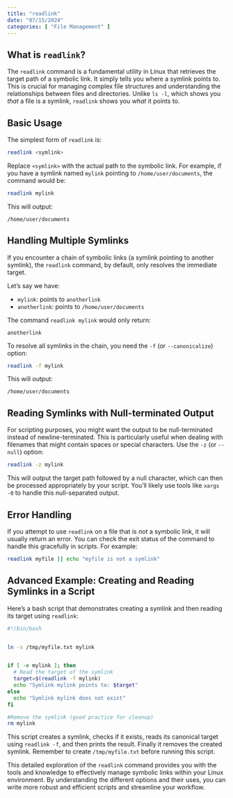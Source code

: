```yaml
---
title: "readlink"
date: "07/15/2024"
categories: [ "File Management" ]
---
```

## What is `readlink`?

The `readlink` command is a fundamental utility in Linux that retrieves the target path of a symbolic link.  It simply tells you where a symlink points to.  This is crucial for managing complex file structures and understanding the relationships between files and directories. Unlike `ls -l`, which shows you *that* a file is a symlink, `readlink` shows you *what* it points to.


## Basic Usage

The simplest form of `readlink` is:

```bash
readlink <symlink>
```

Replace `<symlink>` with the actual path to the symbolic link.  For example, if you have a symlink named `mylink` pointing to `/home/user/documents`, the command would be:

```bash
readlink mylink
```

This will output:

```
/home/user/documents
```


## Handling Multiple Symlinks

If you encounter a chain of symbolic links (a symlink pointing to another symlink), the `readlink` command, by default, only resolves the immediate target.

Let's say we have:

* `mylink`: points to `anotherlink`
* `anotherlink`: points to `/home/user/documents`

The command `readlink mylink` would only return:

```
anotherlink
```

To resolve all symlinks in the chain, you need the `-f` (or `--canonicalize`) option:


```bash
readlink -f mylink 
```

This will output:

```
/home/user/documents
```


##  Reading Symlinks with Null-terminated Output

For scripting purposes, you might want the output to be null-terminated instead of newline-terminated.  This is particularly useful when dealing with filenames that might contain spaces or special characters. Use the `-z` (or `--null`) option:


```bash
readlink -z mylink
```

This will output the target path followed by a null character, which can then be processed appropriately by your script.  You'll likely use tools like `xargs -0` to handle this null-separated output.


##  Error Handling

If you attempt to use `readlink` on a file that is *not* a symbolic link, it will usually return an error. You can check the exit status of the command to handle this gracefully in scripts. For example:


```bash
readlink myfile || echo "myfile is not a symlink"
```


##  Advanced Example:  Creating and Reading Symlinks in a Script

Here's a bash script that demonstrates creating a symlink and then reading its target using `readlink`:

```bash
#!/bin/bash


ln -s /tmp/myfile.txt mylink


if [ -e mylink ]; then
  # Read the target of the symlink
  target=$(readlink -f mylink)
  echo "Symlink mylink points to: $target"
else
  echo "Symlink mylink does not exist"
fi

#Remove the symlink (good practice for cleanup)
rm mylink

```

This script creates a symlink, checks if it exists, reads its canonical target using `readlink -f`, and then prints the result.  Finally it removes the created symlink.  Remember to create `/tmp/myfile.txt` before running this script.

This detailed exploration of the `readlink` command provides you with the tools and knowledge to effectively manage symbolic links within your Linux environment.  By understanding the different options and their uses, you can write more robust and efficient scripts and streamline your workflow.

